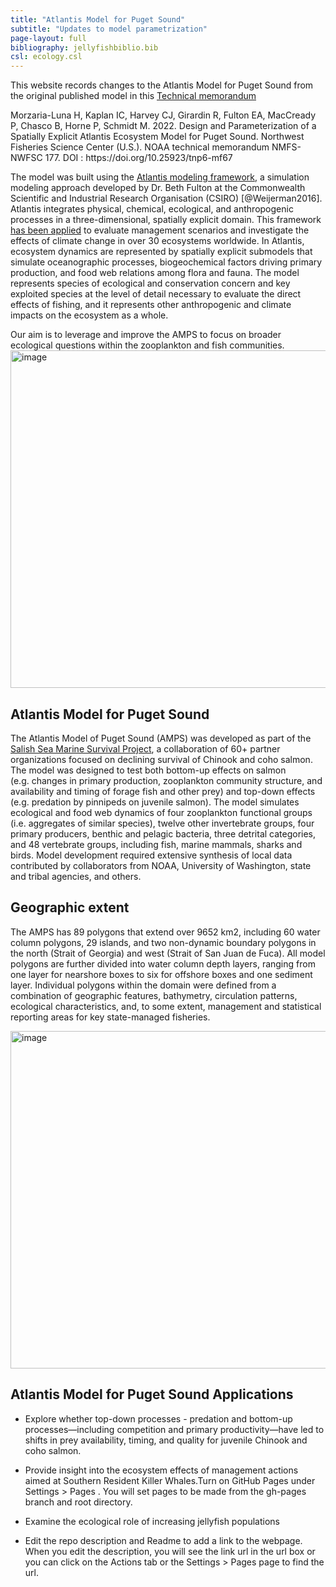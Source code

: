 ```yaml
---
title: "Atlantis Model for Puget Sound"
subtitle: "Updates to model parametrization"
page-layout: full
bibliography: jellyfishbiblio.bib
csl: ecology.csl
---
```


This website records changes to the Atlantis Model for Puget Sound from the original published model in this [Technical memorandum](https://repository.library.noaa.gov/view/noaa/40463)

Morzaria-Luna H, Kaplan IC, Harvey CJ, Girardin R, Fulton EA, MacCready P, Chasco B, Horne P, Schmidt M. 2022. Design and Parameterization of a Spatially Explicit Atlantis Ecosystem Model for Puget Sound. Northwest Fisheries Science Center (U.S.). NOAA technical memorandum NMFS-NWFSC 177. DOI : https://doi.org/10.25923/tnp6-mf67

The model was built using the [Atlantis modeling framework](https://research.csiro.au/atlantis/), a simulation modeling approach developed by Dr. Beth Fulton at the Commonwealth Scientific and Industrial Research Organisation (CSIRO) [@Weijerman2016]. Atlantis integrates physical, chemical, ecological, and anthropogenic processes in a three-dimensional, spatially explicit domain. This framework [has been applied](https://besjournals.onlinelibrary.wiley.com/doi/full/10.1111/2041-210X.13272) to evaluate management scenarios and investigate the effects of climate change in over 30 ecosystems worldwide. In Atlantis, ecosystem dynamics are represented by spatially explicit submodels that simulate oceanographic processes, biogeochemical factors driving primary production, and food web relations among flora and fauna. The model represents species of ecological and conservation concern and key exploited species at the level of detail necessary to evaluate the direct effects of fishing, and it represents other anthropogenic and climate impacts on the ecosystem as a whole. 

Our aim is to leverage and improve the AMPS to focus on broader ecological questions within the zooplankton and fish communities.
<img width="540" alt="image" src="https://user-images.githubusercontent.com/11339490/204617539-235ae7c8-d26b-42dc-bd3e-d89b729715ad.png">

## Atlantis Model for Puget Sound
The Atlantis Model of Puget Sound (AMPS) was developed as part of the [Salish Sea Marine Survival Project](https://marinesurvivalproject.com/), a collaboration of 60+ partner organizations focused on declining survival of Chinook and coho salmon. The model was designed to test both bottom-up effects on salmon (e.g. changes in primary production, zooplankton community structure, and availability and timing of forage fish and other prey) and top-down effects (e.g. predation by pinnipeds on juvenile salmon).  The model simulates ecological and food web dynamics of four zooplankton functional groups (i.e. aggregates of similar species), twelve other invertebrate groups, four primary producers, benthic and pelagic bacteria, three detrital categories, and 48 vertebrate groups, including fish, marine mammals, sharks and birds. Model development required extensive synthesis of local data contributed by collaborators from NOAA, University of Washington, state and tribal agencies, and others. 

## Geographic extent
The AMPS has 89 polygons that extend over 9652 km2, including 60 water column polygons, 29 islands, and two non-dynamic boundary polygons in the north (Strait of Georgia) and west (Strait of San Juan de Fuca). All model polygons are further divided into water column depth layers, ranging from one layer for nearshore boxes to six for offshore boxes and one sediment layer. Individual polygons within the domain were defined from a combination of geographic features, bathymetry, circulation patterns, ecological characteristics, and, to some extent, management and statistical reporting areas for key state-managed fisheries.

<img width="540" alt="image" src= "https://user-images.githubusercontent.com/11339490/204620348-9c925002-00f2-480e-91e1-81cbab15154f.png">

## Atlantis Model for Puget Sound Applications

* Explore whether top-down processes - predation and bottom-up processes—including competition and primary productivity—have led to shifts in prey availability, timing, and quality for juvenile Chinook and coho salmon. 

* Provide insight into the ecosystem effects of management actions aimed at Southern Resident Killer Whales.Turn on GitHub Pages under Settings > Pages . You will set pages to be made from the gh-pages branch and root directory.

* Examine the ecological role of increasing jellyfish populations

* Edit the repo description and Readme to add a link to the webpage. When you edit the description, you will see the link url in the url box or you can click on the Actions tab or the  Settings > Pages page to find the url.
